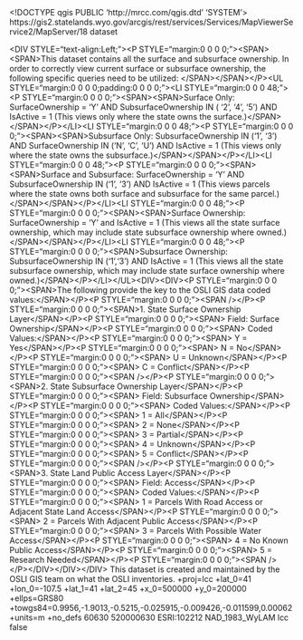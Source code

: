 <!DOCTYPE qgis PUBLIC 'http://mrcc.com/qgis.dtd' 'SYSTEM'>
<qgis version="3.32.0-Lima">
  <identifier>https://gis2.statelands.wyo.gov/arcgis/rest/services/Services/MapViewerService2/MapServer/18</identifier>
  <parentidentifier></parentidentifier>
  <language></language>
  <type>dataset</type>
  <title>StateSurfaceOwnership</title>
  <abstract>&lt;DIV STYLE="text-align:Left;">&lt;P STYLE="margin:0 0 0 0;">&lt;SPAN>&lt;SPAN>This dataset contains all the surface and subsurface ownership. In order to correctly view current surface or subsurface ownership, the following specific queries need to be utilized: &lt;/SPAN>&lt;/SPAN>&lt;/P>&lt;UL STYLE="margin:0 0 0 0;padding:0 0 0 0;">&lt;LI STYLE="margin:0 0 0 48;">&lt;P STYLE="margin:0 0 0 0;">&lt;SPAN>&lt;SPAN>Surface Only:  SurfaceOwnership = 'Y' AND SubsurfaceOwnership IN ( '2', '4', '5') AND IsActive = 1 (This views only where the state owns the surface.)&lt;/SPAN>&lt;/SPAN>&lt;/P>&lt;/LI>&lt;LI STYLE="margin:0 0 0 48;">&lt;P STYLE="margin:0 0 0 0;">&lt;SPAN>&lt;SPAN>Subsurface Only:  SubsurfaceOwnership IN ('1', '3') AND SurfaceOwnership IN ('N', 'C', 'U') AND IsActive = 1 (This views only where the state owns the subsurface.)&lt;/SPAN>&lt;/SPAN>&lt;/P>&lt;/LI>&lt;LI STYLE="margin:0 0 0 48;">&lt;P STYLE="margin:0 0 0 0;">&lt;SPAN>&lt;SPAN>Surface and Subsurface:  SurfaceOwnership = 'Y' AND SubsurfaceOwnership IN ('1', '3') AND IsActive = 1 (This views parcels where the state owns both surface and subsurface for the same parcel.)&lt;/SPAN>&lt;/SPAN>&lt;/P>&lt;/LI>&lt;LI STYLE="margin:0 0 0 48;">&lt;P STYLE="margin:0 0 0 0;">&lt;SPAN>&lt;SPAN>Surface Ownership: SurfaceOwnership = 'Y' and IsActive = 1 (This views all the state surface ownership, which may include state subsurface ownership where owned.)&lt;/SPAN>&lt;/SPAN>&lt;/P>&lt;/LI>&lt;LI STYLE="margin:0 0 0 48;">&lt;P STYLE="margin:0 0 0 0;">&lt;SPAN>Subsurface Ownership: SubsurfaceOwnership IN ('1','3') AND IsActive = 1 (This views all the state subsurface ownership, which may include state surface ownership where owned.)&lt;/SPAN>&lt;/P>&lt;/LI>&lt;/UL>&lt;DIV>&lt;DIV>&lt;P STYLE="margin:0 0 0 0;">&lt;SPAN>The following provide the key to the OSLI GIS data coded values:&lt;/SPAN>&lt;/P>&lt;P STYLE="margin:0 0 0 0;">&lt;SPAN />&lt;/P>&lt;P STYLE="margin:0 0 0 0;">&lt;SPAN>1. State Surface Ownership Layer&lt;/SPAN>&lt;/P>&lt;P STYLE="margin:0 0 0 0;">&lt;SPAN>                  Field: Surface Ownership&lt;/SPAN>&lt;/P>&lt;P STYLE="margin:0 0 0 0;">&lt;SPAN>                  Coded Values:&lt;/SPAN>&lt;/P>&lt;P STYLE="margin:0 0 0 0;">&lt;SPAN>                  Y = Yes&lt;/SPAN>&lt;/P>&lt;P STYLE="margin:0 0 0 0;">&lt;SPAN>                  N = No&lt;/SPAN>&lt;/P>&lt;P STYLE="margin:0 0 0 0;">&lt;SPAN>                  U = Unknown&lt;/SPAN>&lt;/P>&lt;P STYLE="margin:0 0 0 0;">&lt;SPAN>                  C = Conflict&lt;/SPAN>&lt;/P>&lt;P STYLE="margin:0 0 0 0;">&lt;SPAN />&lt;/P>&lt;P STYLE="margin:0 0 0 0;">&lt;SPAN>2.               State Subsurface Ownership Layer&lt;/SPAN>&lt;/P>&lt;P STYLE="margin:0 0 0 0;">&lt;SPAN>                  Field: Subsurface Ownership&lt;/SPAN>&lt;/P>&lt;P STYLE="margin:0 0 0 0;">&lt;SPAN>                  Coded Values:&lt;/SPAN>&lt;/P>&lt;P STYLE="margin:0 0 0 0;">&lt;SPAN>                  1 = All&lt;/SPAN>&lt;/P>&lt;P STYLE="margin:0 0 0 0;">&lt;SPAN>                  2 = None&lt;/SPAN>&lt;/P>&lt;P STYLE="margin:0 0 0 0;">&lt;SPAN>                  3 = Partial&lt;/SPAN>&lt;/P>&lt;P STYLE="margin:0 0 0 0;">&lt;SPAN>                  4 = Unknown&lt;/SPAN>&lt;/P>&lt;P STYLE="margin:0 0 0 0;">&lt;SPAN>                  5 = Conflict&lt;/SPAN>&lt;/P>&lt;P STYLE="margin:0 0 0 0;">&lt;SPAN />&lt;/P>&lt;P STYLE="margin:0 0 0 0;">&lt;SPAN>3.              State Land Public Access Layer&lt;/SPAN>&lt;/P>&lt;P STYLE="margin:0 0 0 0;">&lt;SPAN>                 Field: Access&lt;/SPAN>&lt;/P>&lt;P STYLE="margin:0 0 0 0;">&lt;SPAN>                 Coded Values:&lt;/SPAN>&lt;/P>&lt;P STYLE="margin:0 0 0 0;">&lt;SPAN>                 1 = Parcels With Road Access or Adjacent State Land Access&lt;/SPAN>&lt;/P>&lt;P STYLE="margin:0 0 0 0;">&lt;SPAN>                 2 = Parcels With Adjacent Public Access&lt;/SPAN>&lt;/P>&lt;P STYLE="margin:0 0 0 0;">&lt;SPAN>                 3 = Parcels With Possible Water Access&lt;/SPAN>&lt;/P>&lt;P STYLE="margin:0 0 0 0;">&lt;SPAN>                 4 = No Known Public Access&lt;/SPAN>&lt;/P>&lt;P STYLE="margin:0 0 0 0;">&lt;SPAN>                 5 = Research Needed&lt;/SPAN>&lt;/P>&lt;P STYLE="margin:0 0 0 0;">&lt;SPAN />&lt;/P>&lt;/DIV>&lt;/DIV>&lt;/DIV></abstract>
  <links>
    <link format="" size="" type="WWW:LINK" description="" name="Source" url="https://gis2.statelands.wyo.gov/arcgis/rest/services/Services/MapViewerService2/MapServer/18" mimeType=""/>
  </links>
  <dates/>
  <fees></fees>
  <rights>This dataset is created and maintained by the OSLI GIS team on what the OSLI inventories.</rights>
  <encoding></encoding>
  <crs>
    <spatialrefsys nativeFormat="Wkt">
      <wkt></wkt>
      <proj4>+proj=lcc +lat_0=41 +lon_0=-107.5 +lat_1=41 +lat_2=45 +x_0=500000 +y_0=200000 +ellps=GRS80 +towgs84=0.9956,-1.9013,-0.5215,-0.025915,-0.009426,-0.011599,0.00062 +units=m +no_defs</proj4>
      <srsid>60630</srsid>
      <srid>520000630</srid>
      <authid>ESRI:102212</authid>
      <description>NAD_1983_WyLAM</description>
      <projectionacronym>lcc</projectionacronym>
      <ellipsoidacronym></ellipsoidacronym>
      <geographicflag>false</geographicflag>
    </spatialrefsys>
  </crs>
  <extent>
    <spatial dimensions="2" minz="0" minx="203624.1463000025250949" maxy="647652.34059999976307154" maxx="788452.69049999909475446" crs="ESRI:102212" maxz="0" miny="200255.32679999899119139"/>
  </extent>
</qgis>
